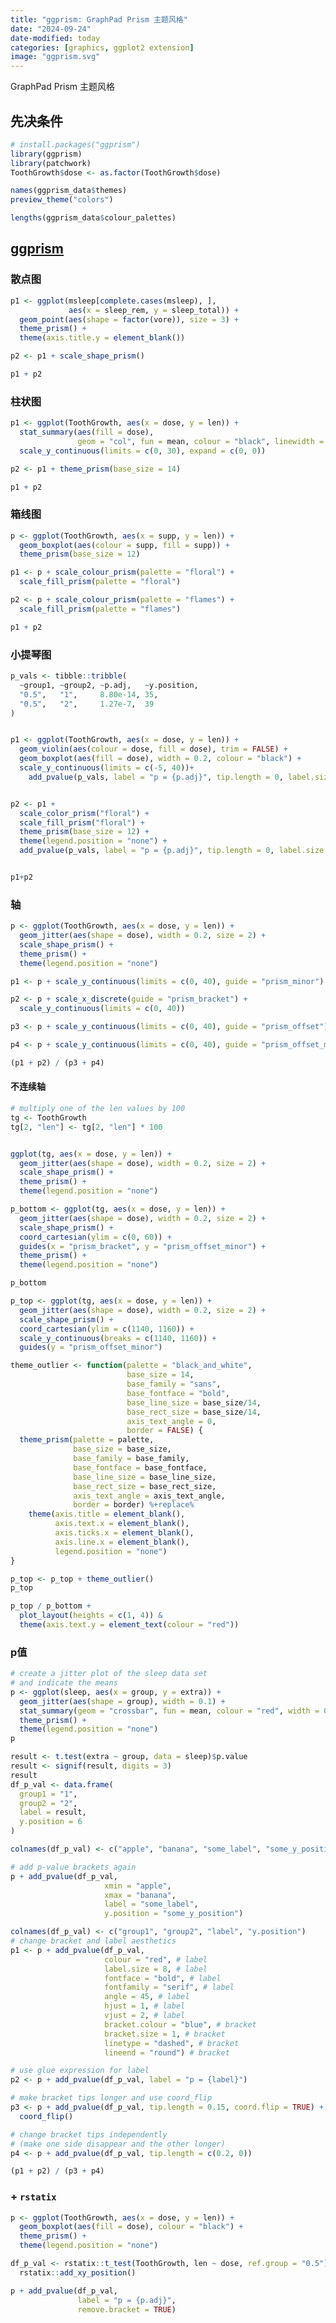 ```yaml
---
title: "ggprism: GraphPad Prism 主题风格"
date: "2024-09-24"
date-modified: today
categories: [graphics, ggplot2 extension]
image: "ggprism.svg"
---
```


GraphPad Prism 主题风格

## 先决条件

```r
# install.packages("ggprism")
library(ggprism)
library(patchwork)
ToothGrowth$dose <- as.factor(ToothGrowth$dose)

```

```r
names(ggprism_data$themes)
preview_theme("colors")
```

```r
lengths(ggprism_data$colour_palettes)
```

## [ggprism](https://csdaw.github.io/ggprism/index.html)

### 散点图

```r
p1 <- ggplot(msleep[complete.cases(msleep), ], 
             aes(x = sleep_rem, y = sleep_total)) + 
  geom_point(aes(shape = factor(vore)), size = 3) + 
  theme_prism() + 
  theme(axis.title.y = element_blank())

p2 <- p1 + scale_shape_prism()

p1 + p2
```

### 柱状图

```r
p1 <- ggplot(ToothGrowth, aes(x = dose, y = len)) + 
  stat_summary(aes(fill = dose),
               geom = "col", fun = mean, colour = "black", linewidth = 0.9) + 
  scale_y_continuous(limits = c(0, 30), expand = c(0, 0))

p2 <- p1 + theme_prism(base_size = 14)

p1 + p2
```

### 箱线图

```r
p <- ggplot(ToothGrowth, aes(x = supp, y = len)) + 
  geom_boxplot(aes(colour = supp, fill = supp)) + 
  theme_prism(base_size = 12)

p1 <- p + scale_colour_prism(palette = "floral") + 
  scale_fill_prism(palette = "floral")

p2 <- p + scale_colour_prism(palette = "flames") + 
  scale_fill_prism(palette = "flames")

p1 + p2
```

### 小提琴图

```r
p_vals <- tibble::tribble(
  ~group1, ~group2, ~p.adj,   ~y.position,
  "0.5",   "1",     8.80e-14, 35,
  "0.5",   "2",     1.27e-7,  39
)


p1 <- ggplot(ToothGrowth, aes(x = dose, y = len)) + 
  geom_violin(aes(colour = dose, fill = dose), trim = FALSE) + 
  geom_boxplot(aes(fill = dose), width = 0.2, colour = "black") + 
  scale_y_continuous(limits = c(-5, 40))+
    add_pvalue(p_vals, label = "p = {p.adj}", tip.length = 0, label.size = 4)


p2 <- p1 + 
  scale_color_prism("floral") + 
  scale_fill_prism("floral") + 
  theme_prism(base_size = 12) + 
  theme(legend.position = "none") + 
  add_pvalue(p_vals, label = "p = {p.adj}", tip.length = 0, label.size = 4)


p1+p2
```

### 轴

```r
p <- ggplot(ToothGrowth, aes(x = dose, y = len)) + 
  geom_jitter(aes(shape = dose), width = 0.2, size = 2) + 
  scale_shape_prism() + 
  theme_prism() + 
  theme(legend.position = "none")

p1 <- p + scale_y_continuous(limits = c(0, 40), guide = "prism_minor")

p2 <- p + scale_x_discrete(guide = "prism_bracket") + 
  scale_y_continuous(limits = c(0, 40))

p3 <- p + scale_y_continuous(limits = c(0, 40), guide = "prism_offset")

p4 <- p + scale_y_continuous(limits = c(0, 40), guide = "prism_offset_minor")

(p1 + p2) / (p3 + p4)
```

#### 不连续轴

```r
# multiply one of the len values by 100
tg <- ToothGrowth
tg[2, "len"] <- tg[2, "len"] * 100


ggplot(tg, aes(x = dose, y = len)) + 
  geom_jitter(aes(shape = dose), width = 0.2, size = 2) + 
  scale_shape_prism() + 
  theme_prism() + 
  theme(legend.position = "none")
```

```r
p_bottom <- ggplot(tg, aes(x = dose, y = len)) + 
  geom_jitter(aes(shape = dose), width = 0.2, size = 2) + 
  scale_shape_prism() + 
  coord_cartesian(ylim = c(0, 60)) + 
  guides(x = "prism_bracket", y = "prism_offset_minor") + 
  theme_prism() + 
  theme(legend.position = "none")

p_bottom
```

```r
p_top <- ggplot(tg, aes(x = dose, y = len)) + 
  geom_jitter(aes(shape = dose), width = 0.2, size = 2) + 
  scale_shape_prism() + 
  coord_cartesian(ylim = c(1140, 1160)) +
  scale_y_continuous(breaks = c(1140, 1160)) +
  guides(y = "prism_offset_minor")

theme_outlier <- function(palette = "black_and_white",
                          base_size = 14,
                          base_family = "sans",
                          base_fontface = "bold",
                          base_line_size = base_size/14,
                          base_rect_size = base_size/14,
                          axis_text_angle = 0,
                          border = FALSE) {
  theme_prism(palette = palette,
              base_size = base_size,
              base_family = base_family,
              base_fontface = base_fontface,
              base_line_size = base_line_size,
              base_rect_size = base_rect_size,
              axis_text_angle = axis_text_angle,
              border = border) %+replace% 
    theme(axis.title = element_blank(),
          axis.text.x = element_blank(),
          axis.ticks.x = element_blank(),
          axis.line.x = element_blank(),
          legend.position = "none")
}

p_top <- p_top + theme_outlier()
p_top

p_top / p_bottom + 
  plot_layout(heights = c(1, 4)) & 
  theme(axis.text.y = element_text(colour = "red"))
```

### p值

```r
# create a jitter plot of the sleep data set
# and indicate the means
p <- ggplot(sleep, aes(x = group, y = extra)) +
  geom_jitter(aes(shape = group), width = 0.1) + 
  stat_summary(geom = "crossbar", fun = mean, colour = "red", width = 0.2) + 
  theme_prism() + 
  theme(legend.position = "none")
p
```

```r
result <- t.test(extra ~ group, data = sleep)$p.value
result <- signif(result, digits = 3)
result
df_p_val <- data.frame(
  group1 = "1",
  group2 = "2",
  label = result,
  y.position = 6
)
```

```r
colnames(df_p_val) <- c("apple", "banana", "some_label", "some_y_position")

# add p-value brackets again
p + add_pvalue(df_p_val,
                     xmin = "apple",
                     xmax = "banana",
                     label = "some_label",
                     y.position = "some_y_position")
```

```r

colnames(df_p_val) <- c("group1", "group2", "label", "y.position")
# change bracket and label aesthetics
p1 <- p + add_pvalue(df_p_val,
                     colour = "red", # label
                     label.size = 8, # label
                     fontface = "bold", # label
                     fontfamily = "serif", # label
                     angle = 45, # label
                     hjust = 1, # label
                     vjust = 2, # label
                     bracket.colour = "blue", # bracket
                     bracket.size = 1, # bracket
                     linetype = "dashed", # bracket
                     lineend = "round") # bracket

# use glue expression for label
p2 <- p + add_pvalue(df_p_val, label = "p = {label}")

# make bracket tips longer and use coord_flip
p3 <- p + add_pvalue(df_p_val, tip.length = 0.15, coord.flip = TRUE) + 
  coord_flip()

# change bracket tips independently
# (make one side disappear and the other longer)
p4 <- p + add_pvalue(df_p_val, tip.length = c(0.2, 0))

(p1 + p2) / (p3 + p4)
```

### + `rstatix`

```r
p <- ggplot(ToothGrowth, aes(x = dose, y = len)) +
  geom_boxplot(aes(fill = dose), colour = "black") + 
  theme_prism() + 
  theme(legend.position = "none")

df_p_val <- rstatix::t_test(ToothGrowth, len ~ dose, ref.group = "0.5") %>% 
  rstatix::add_xy_position()

p + add_pvalue(df_p_val, 
               label = "p = {p.adj}",
               remove.bracket = TRUE)
```
